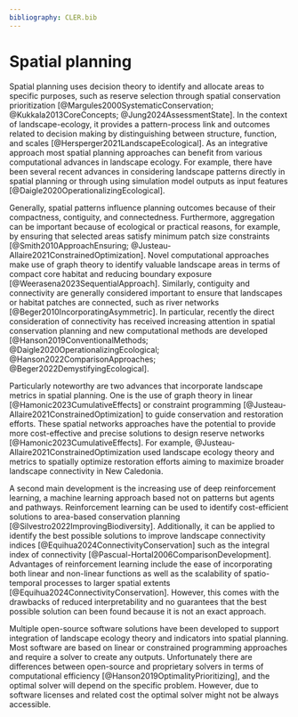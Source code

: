 ```yaml
---
bibliography: CLER.bib
---
```


<!-- Person responsible: Jung -->

<!-- R1: Spatial conservation planning -> spatial planning -->
# Spatial planning {#sec-spatialplanning}

Spatial planning uses decision theory to identify and allocate areas to specific purposes, such as reserve selection through spatial conservation prioritization [@Margules2000SystematicConservation; @Kukkala2013CoreConcepts; @Jung2024AssessmentState].
In the context of landscape-ecology, it provides a pattern-process link and outcomes related to decision making by distinguishing between structure, function, and scales [@Hersperger2021LandscapeEcological].
As an integrative approach most spatial planning approaches can benefit from various computational advances in landscape ecology.
For example, there have been several recent advances in considering landscape patterns directly in spatial planning or through using simulation model outputs as input features [@Daigle2020OperationalizingEcological].

Generally, spatial patterns influence planning outcomes because of their compactness, contiguity, and connectedness.
Furthermore, aggregation can be important because of ecological or practical reasons, for example, by ensuring that selected areas satisfy minimum patch size constraints [@Smith2010ApproachEnsuring; @Justeau-Allaire2021ConstrainedOptimization].
Novel computational approaches make use of graph theory to identify valuable landscape areas in terms of compact core habitat and reducing boundary exposure [@Weerasena2023SequentialApproach].
Similarly, contiguity and connectivity are generally considered important to ensure that landscapes or habitat patches are connected, such as river networks [@Beger2010IncorporatingAsymmetric].
In particular, recently the direct consideration of connectivity has received increasing attention in spatial conservation planning and new computational methods are developed [@Hanson2019ConventionalMethods; @Daigle2020OperationalizingEcological; @Hanson2022ComparisonApproaches; @Beger2022DemystifyingEcological].

Particularly noteworthy are two advances that incorporate landscape metrics in spatial planning.
<!-- R1: Reference 204 relies on constraint programming, not linear programming; Justeau-Allaire2021ConstrainedOptimization -->
One is the use of graph theory in linear [@Hamonic2023CumulativeEffects] or constraint programming [@Justeau-Allaire2021ConstrainedOptimization] to guide conservation and restoration efforts.
These spatial networks approaches have the potential to provide more cost-effective and precise solutions to design reserve networks [@Hamonic2023CumulativeEffects].
For example, @Justeau-Allaire2021ConstrainedOptimization used landscape ecology theory and metrics to spatially optimize restoration efforts aiming to maximize broader landscape connectivity in New Caledonia.

A second main development is the increasing use of deep reinforcement learning, a machine learning approach based not on patterns but agents and pathways.
<!-- R1: Beware, deep reinforcement learning is not an exact approach, and thus cannot provide guarantees that the best possible solution has been found. Its strength mainly lies in the fact that, for large problems where exact approaches are currently inefficient, it can approximate high-quality solutions -->
Reinforcement learning can be used to identify cost-efficient solutions to area-based conservation planning [@Silvestro2022ImprovingBiodiversity].
Additionally, it can be applied to identify the best possible solutions to improve landscape connectivity indices [@Equihua2024ConnectivityConservation] such as the integral index of connectivity [@Pascual-Hortal2006ComparisonDevelopment].
Advantages of reinforcement learning include the ease of incorporating both linear and non-linear functions as well as the scalability of spatio-temporal processes to larger spatial extents [@Equihua2024ConnectivityConservation].
However, this comes with the drawbacks of reduced interpretability and no guarantees that the best possible solution can been found because it is not an exact approach.

Multiple open-source software solutions have been developed to support integration of landscape ecology theory and indicators into spatial planning.
Most software are based on linear or constrained programming approaches and require a solver to create any outputs.
<!-- R1: Be careful with such statements, it is extremely complex to objectively compare two solvers, and almost impossible to state the general superiority of one state-of-the-art solver against another one. Indeed, some solvers may be very efficient for some kinds of problems while very inefficient for others. Also, modelling and solver parametrization can make a lot of differences in solving efficiency and has often a lot of impact on performances. They are solver competitions, however, they are based on benchmarks, therefore classic and well-known problems that do not always reflect common uses of solvers. A solver fine-tuned to be good on such benchmarks will not necessarily perform well on any problem. There are many excellent open-source solvers (in MILP, CP, and SAT), and their openness offers a lot more possibilities for extension and fine-tuning to specific problems -->
Unfortunately there are differences between open-source and proprietary solvers in terms of computational efficiency [@Hanson2019OptimalityPrioritizing], and the optimal solver will depend on the specific problem. 
However, due to software licenses and related cost the optimal solver might not be always accessible.  

<!--
The *prioritizr* R package [@Hanson2024PrioritizrSystematic] supports a range of compactness and contiguity constraints, penalties, and generally allows flexibility to create planning problems in multiple configurations.
Similarly, the *coco* R package uses connectivity constraints in an integer linear planning framework to identify potential outcomes that minimize further fragmentation of the landscape [@vanMantgem2023CocoConservation].
The *restoptr* R package uses constrained programming to identify restoration areas that would most effectively contribute to improved landscape connectivity [@Justeau-Allaire2023RestoptrPackage].
Innovatively, it uses landscape ecology indices not as constraints, but as specific targets, e.g., where one could optimize the effective mesh size in a region.
The *CAPTAIN* Python software library implements reinforcement learning for area-based conservation efforts [@Silvestro2022ImprovingBiodiversity].
However, many spatial planning software still require substantial prior knowledge on spatial optimization and statistics, which can create a barrier to more widespread adoption.
-->
